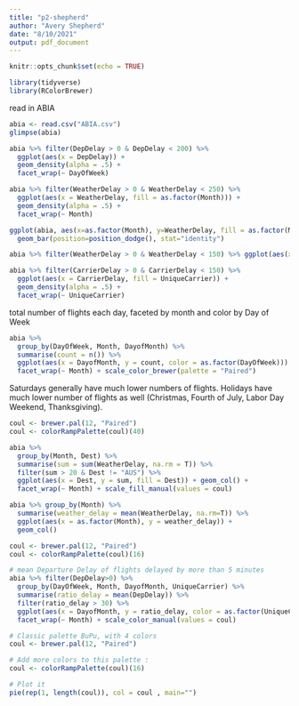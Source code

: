 ```yaml
---
title: "p2-shepherd"
author: "Avery Shepherd"
date: "8/10/2021"
output: pdf_document
---
```


```r
knitr::opts_chunk$set(echo = TRUE)
```


```r
library(tidyverse)
library(RColorBrewer)
```


read in ABIA
```r
abia <- read.csv("ABIA.csv")
glimpse(abia)
```



```r
abia %>% filter(DepDelay > 0 & DepDelay < 200) %>% 
  ggplot(aes(x = DepDelay)) + 
  geom_density(alpha = .5) + 
  facet_wrap(~ DayOfWeek)
```


```r
abia %>% filter(WeatherDelay > 0 & WeatherDelay < 250) %>% 
  ggplot(aes(x = WeatherDelay, fill = as.factor(Month))) + 
  geom_density(alpha = .5) + 
  facet_wrap(~ Month)

ggplot(abia, aes(x=as.factor(Month), y=WeatherDelay, fill = as.factor(Month))) +
  geom_bar(position=position_dodge(), stat="identity")

abia %>% filter(WeatherDelay > 0 & WeatherDelay < 150) %>% ggplot(aes(x = as.factor(Month), y=WeatherDelay)) + geom_violin()
```


```r
abia %>% filter(CarrierDelay > 0 & CarrierDelay < 150) %>% 
  ggplot(aes(x = CarrierDelay, fill = UniqueCarrier)) + 
  geom_density(alpha = .5) + 
  facet_wrap(~ UniqueCarrier)
```



total number of flights each day, faceted by month and color by Day of Week
```r
abia %>%
  group_by(DayOfWeek, Month, DayofMonth) %>% 
  summarise(count = n()) %>%
  ggplot(aes(x = DayofMonth, y = count, color = as.factor(DayOfWeek))) + geom_point() + 
  facet_wrap(~ Month) + scale_color_brewer(palette = "Paired")
```
Saturdays generally have much lower numbers of flights. Holidays have much lower number of flights as well (Christmas, Fourth of July, Labor Day Weekend, Thanksgiving).


```r
coul <- brewer.pal(12, "Paired")
coul <- colorRampPalette(coul)(40)

abia %>%
  group_by(Month, Dest) %>% 
  summarise(sum = sum(WeatherDelay, na.rm = T)) %>% 
  filter(sum > 20 & Dest != "AUS") %>% 
  ggplot(aes(x = Dest, y = sum, fill = Dest)) + geom_col() + 
  facet_wrap(~ Month) + scale_fill_manual(values = coul)
```


```r
abia %>% group_by(Month) %>% 
  summarise(weather_delay = mean(WeatherDelay, na.rm=T)) %>% 
  ggplot(aes(x = as.factor(Month), y = weather_delay)) +
  geom_col()
```




```r
coul <- brewer.pal(12, "Paired") 
coul <- colorRampPalette(coul)(16)

# mean Departure Delay of flights delayed by more than 5 minutes
abia %>% filter(DepDelay>0) %>% 
  group_by(DayOfWeek, Month, DayofMonth, UniqueCarrier) %>% 
  summarise(ratio_delay = mean(DepDelay)) %>%
  filter(ratio_delay > 30) %>% 
  ggplot(aes(x = DayofMonth, y = ratio_delay, color = as.factor(UniqueCarrier))) + geom_point() + 
  facet_wrap(~ Month) + scale_color_manual(values = coul)
```


```r
# Classic palette BuPu, with 4 colors
coul <- brewer.pal(12, "Paired") 

# Add more colors to this palette :
coul <- colorRampPalette(coul)(16)

# Plot it
pie(rep(1, length(coul)), col = coul , main="") 
```

